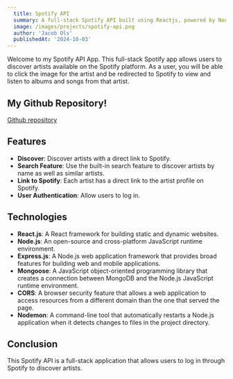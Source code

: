 ```yaml
---
  title: Spotify API
  summary: A full-stack Spotify API built using Reactjs, powered by NodeJS with Express.
  image: /images/projects/spotify-api.png
  author: 'Jacob Ols'
  publishedAt: '2024-10-03'
---
```


Welcome to my Spotify API App. This full-stack Spotify app allows users to
discover artists available on the Spotify platform. As a user, you will be able
to click the image for the artist and be redirected to Spotify to view and
listen to albums and songs from that artist.

## My Github Repository!

[Github repository](https://github.com/OlsJacob-FS/spotifyApi)

## Features

- **Discover**: Discover artists with a direct link to Spotify.
- **Search Feature**: Use the built-in search feature to discover artists by name
  as well as similar artists.
- **Link to Spotify**: Each artist has a direct link to the artist profile on
  Spotify.
- **User Authentication**: Allow users to log in.

## Technologies

- **React.js**: A React framework for building static and dynamic websites.
- **Node.js**: An open-source and cross-platform JavaScript runtime environment.
- **Express.js**: A Node.js web application framework that provides broad
  features for building web and mobile applications.
- **Mongoose**: A JavaScript object-oriented programming library that creates a
  connection between MongoDB and the Node.js JavaScript runtime environment.
- **CORS**: A browser security feature that allows a web application to access
  resources from a different domain than the one that served the page.
- **Nodemon**: A command-line tool that automatically restarts a Node.js
  application when it detects changes to files in the project directory.

## Conclusion

This Spotify API is a full-stack application that allows users to log in
through Spotify to discover artists.
